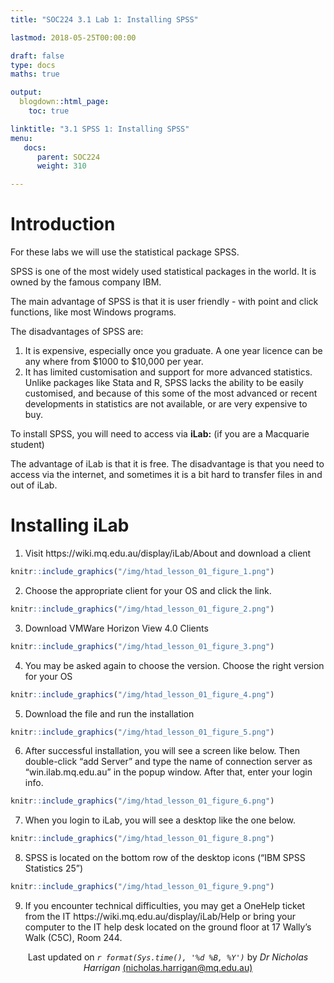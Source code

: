 ```yaml
---
title: "SOC224 3.1 Lab 1: Installing SPSS"

lastmod: 2018-05-25T00:00:00

draft: false
type: docs
maths: true	

output:
  blogdown::html_page:
    toc: true

linktitle: "3.1 SPSS 1: Installing SPSS"
menu:
   docs:
      parent: SOC224
      weight: 310 

---
```


# Introduction
For these labs we will use the statistical package SPSS. 

SPSS is one of the most widely used statistical packages in the world. It is owned by the famous company IBM.

The main advantage of SPSS is that it is user friendly - with point and click functions, like most Windows programs. 

The disadvantages of SPSS are:

1. It is expensive, especially once you graduate. A one year licence can be any where from <span>&#36;</span>1000 to <span>&#36;</span>10,000 per year.
2. It has limited customisation and support for more advanced statistics. Unlike packages like Stata and R, SPSS lacks the ability to be easily customised, and because of this some of the most advanced or recent developments in statistics are not available, or are very expensive to buy.

To install SPSS, you will need to access via **iLab:** (if you are a Macquarie student)

The advantage of iLab is that it is free. The disadvantage is that you need to access via the internet, and sometimes it is a bit hard to transfer files in and out of iLab.

# Installing iLab

1. Visit https://wiki.mq.edu.au/display/iLab/About and download a client

```r
knitr::include_graphics("/img/htad_lesson_01_figure_1.png")
```

2. Choose the appropriate client for your OS and click the link. 

```r
knitr::include_graphics("/img/htad_lesson_01_figure_2.png")
```

3. Download VMWare Horizon View 4.0 Clients

```r
knitr::include_graphics("/img/htad_lesson_01_figure_3.png")
```

4. You may be asked again to choose the version. Choose the right version for your OS

```r
knitr::include_graphics("/img/htad_lesson_01_figure_4.png")
```

5. Download the file and run the installation

```r
knitr::include_graphics("/img/htad_lesson_01_figure_5.png")
```

6. After successful installation, you will see a screen like below. Then double-click "add Server" and type the name of connection server as "win.ilab.mq.edu.au" in the popup window. After that, enter your login info.

```r
knitr::include_graphics("/img/htad_lesson_01_figure_6.png")
```

7. When you login to iLab, you will see a desktop like the one below.

```r
knitr::include_graphics("/img/htad_lesson_01_figure_8.png")
```

8. SPSS is located on the bottom row of the desktop icons ("IBM SPSS Statistics 25")

```r
knitr::include_graphics("/img/htad_lesson_01_figure_9.png")
```

9. If you encounter technical difficulties, you may get a OneHelp ticket from the IT https://wiki.mq.edu.au/display/iLab/Help or bring your computer to the IT help desk located on the ground floor at 17 Wally's Walk (C5C), Room 244.

<center>
Last updated on _`r format(Sys.time(), '%d %B, %Y')`_ by _Dr Nicholas Harrigan_ [(nicholas.harrigan@mq.edu.au)](mailto:nicholas.harrigan@mq.edu.au)
</center>

